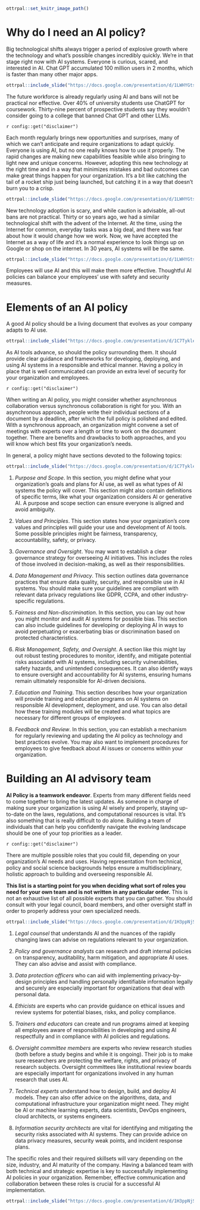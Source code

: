 ```r
ottrpal::set_knitr_image_path()
```
# Why do I need an AI policy?

Big technological shifts always trigger a period of explosive growth where the technology and what's possible changes incredibly quickly. We're in that stage right now with AI systems. Everyone is curious, scared, and interested in AI. Chat GPT accumulated 100 million users in 2 months, which is faster than many other major apps. 

```r
ottrpal::include_slide("https://docs.google.com/presentation/d/1LWHYGtstIn8gTzGBJpffycHbh2DDrogmYregm_MGZD8/edit#slide=id.g2a847b11aec_3_2")
```

The future workforce is already regularly using AI and bans will not be practical nor effective. Over 40% of university students use ChatGPT for coursework. Thirty-nine percent of prospective students say they wouldn’t consider going to a college that banned Chat GPT and other LLMs.



<div class = disclaimer>
`r config::get("disclaimer")`
</div>

Each month regularly brings new opportunities and surprises, many of which we can’t anticipate and require organizations to adapt quickly. Everyone is using AI, but no one really knows how to use it properly. The rapid changes are making new capabilities feasible while also bringing to light new and unique concerns. However, adopting this new technology at the right time and in a way that minimizes mistakes and bad outcomes can make great things happen for your organization. It’s a bit like catching the tail of a rocket ship just being launched, but catching it in a way that doesn’t burn you to a crisp.

```r
ottrpal::include_slide("https://docs.google.com/presentation/d/1LWHYGtstIn8gTzGBJpffycHbh2DDrogmYregm_MGZD8/edit#slide=id.g2642a7f2d76_1_30")
``` 

New technology adoption is scary, and while caution is advisable, all-out bans are not practical. Thirty or so years ago, we had a similar technological shift with the advent of the Internet. At the time, using the Internet for common, everyday tasks was a big deal, and there was fear about how it would change how we work. Now, we have accepted the Internet as a way of life and it’s a normal experience to look things up on Google or shop on the internet. In 30 years, AI systems will be the same.

```r
ottrpal::include_slide("https://docs.google.com/presentation/d/1LWHYGtstIn8gTzGBJpffycHbh2DDrogmYregm_MGZD8/edit#slide=id.gcf1264c749_0_135")
```



Employees will use AI and this will make them more effective. Thoughtful AI policies can balance your employees' use with safety and security measures.

<!-- # VIDEO Why do I need an AI policy? -->

# Elements of an AI policy

A good AI policy should be a living document that evolves as your company adapts to AI use.

```r
ottrpal::include_slide("https://docs.google.com/presentation/d/1C7TykleNSbPkaiJBJeCbxYte5sWWZ8J3uixt9RMyiWg/edit#slide=id.g2a0db34665a_0_6")
```

As AI tools advance, so should the policy surrounding them. It should provide clear guidance and frameworks for developing, deploying, and using AI systems in a responsible and ethical manner. Having a policy in place that is well communicated can provide an extra level of security for your organization and employees.

<div class = disclaimer>
`r config::get("disclaimer")`
</div>

When writing an AI policy, you might consider whether asynchronous collaboration versus synchronous collaboration is right for you. With an asynchronous approach, people write their individual sections of a document by a deadline, after which the full policy is polished and edited. With a synchronous approach, an organization might convene a set of meetings with experts over a length or time to work on the document together. There are benefits and drawbacks to both approaches, and you will know which best fits your organization's needs.

In general, a policy might have sections devoted to the following topics:

```r
ottrpal::include_slide("https://docs.google.com/presentation/d/1C7TykleNSbPkaiJBJeCbxYte5sWWZ8J3uixt9RMyiWg/edit#slide=id.gcf1264c749_0_135")
```

1. _Purpose and Scope_. In this section, you might define what your organization's goals and plans for AI use, as well as what types of AI systems the policy will cover. This section might also contain definitions of specific terms, like what your organization considers AI or generative AI. A purpose and scope section can ensure everyone is aligned and avoid ambiguity.

1. _Values and Principles_. This section states how your organization's core values and principles will guide your use and development of AI tools. Some possible principles might be fairness, transparency, accountability, safety, or privacy.

1. _Governance and Oversight_. You may want to establish a clear governance strategy for overseeing AI initiatives. This includes the roles of those involved in decision-making, as well as their responsibilities.

1. _Data Management and Privacy_. This section outlines data governance practices that ensure data quality, security, and responsible use in AI systems. You should make sure your guidelines are compliant with relevant data privacy regulations like GDPR, CCPA, and other industry-specific regulations.

1. _Fairness and Non-discrimination_. In this section, you can lay out how you might monitor and audit AI systems for possible bias. This section can also include guidelines for developing or deploying AI in ways to avoid perpetuating or exacerbating bias or discrimination based on protected characteristics.

1. _Risk Management, Safety, and Oversight_. A section like this might lay out robust testing procedures to monitor, identify, and mitigate potential risks associated with AI systems, including security vulnerabilities, safety hazards, and unintended consequences. It can also identify ways to ensure oversight and accountability for AI systems, ensuring humans remain ultimately responsible for AI-driven decisions.

1. _Education and Training_. This section describes how your organization will provide training and education programs on AI systems on responsible AI development, deployment, and use. You can also detail how these training modules will be created and what topics are necessary for different groups of employees.

1. _Feedback and Review_. In this section, you can establish a mechanism for regularly reviewing and updating the AI policy as technology and best practices evolve. You may also want to implement procedures for employees to give feedback about AI issues or concerns within your organization.

<!-- # VIDEO Elements of an AI policy -->

# Building an AI advisory team

**AI Policy is a teamwork endeavor**. Experts from many different fields need to come together to bring the latest updates. As someone in charge of making sure your organization is using AI wisely and properly, staying up-to-date on the laws, regulations, and computational resources is vital. It's also something that is really difficult to do alone. Building a team of individuals that can help you confidently navigate the evolving landscape should be one of your top priorities as a leader.

<div class = disclaimer>
`r config::get("disclaimer")`
</div>

There are multiple possible roles that you could fill, depending on your organization's AI needs and uses. Having representation from technical, policy and social science backgrounds helps ensure a multidisciplinary, holistic approach to building and overseeing responsible AI.

**This list is a starting point for you when deciding what sort of roles you need for your own team and is not written in any particular order.** This is not an exhaustive list of all possible experts that you can gather. You should consult with your legal council, board members, and other oversight staff in order to properly address your own specialized needs.

```r
ottrpal::include_slide("https://docs.google.com/presentation/d/1H3ppNjSW6OU25Z44MZWMtl1R_MH8BT-roJxiiH5Rlyk/edit#slide=id.g2a83edd52b2_0_160")
```

1. _Legal counsel_ that understands AI and the nuances of the rapidly changing laws can advise on regulations relevant to your organization. 

1. _Policy and governance analysts_ can research and draft internal policies on transparency, auditability, harm mitigation, and appropriate AI uses. They can also advise and assist with compliance.

1. _Data protection officers_ who can aid with implementing privacy-by-design principles and handling personally identifiable information legally and securely are especially important for organizations that deal with personal data.

1. _Ethicists_ are experts who can provide guidance on ethical issues and review systems for potential biases, risks, and policy compliance.

1. _Trainers and educators_ can create and run programs aimed at keeping all employees aware of responsibilities in developing and using AI respectfully and in compliance with AI policies and regulations.

1. _Oversight committee members_ are experts who review research studies (both before a study begins and while it is ongoing). Their job is to make sure researchers are protecting the welfare, rights, and privacy of research subjects. Oversight committees like institutional review boards are especially important for organizations involved in any human research that uses AI.

1. _Technical experts_ understand how to design, build, and deploy AI models. They can also offer advice on the algorithms, data, and computational infrastructure your organization might need.  They might be AI or machine learning experts, data scientists, DevOps engineers, cloud architects, or systems engineers.

1. _Information security architects_ are vital for identifying and mitigating the security risks associated with AI systems. They can provide advice on data privacy measures, security weak points, and incident response plans.

The specific roles and their required skillsets will vary depending on the size, industry, and AI maturity of the company. Having a balanced team with both technical and strategic expertise is key to successfully implementing AI policies in your organization. Remember, effective communication and collaboration between these roles is crucial for a successful AI implementation.

```r
ottrpal::include_slide("https://docs.google.com/presentation/d/1H3ppNjSW6OU25Z44MZWMtl1R_MH8BT-roJxiiH5Rlyk/edit#slide=id.g2a83edd52b2_0_214")
```

<!-- # VIDEO Building an AI advisory team -->
